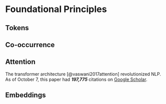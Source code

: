 # Foundational Principles

## Tokens

## Co-occurrence

## Attention

The transformer architecture [@vaswani2017attention] revolutionized NLP.
As of October 7, this paper had **_197,775_** citations on [Google Scholar](https://scholar.google.com/scholar?cluster=2960712678066186980&hl=en&as_sdt=0,33){target="_blank"}.

## Embeddings
